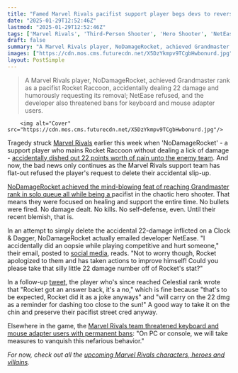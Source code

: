 ```yaml
---
title: "Famed Marvel Rivals pacifist support player begs devs to reverse the accidental 22 damage they inflicted, devs say 'No'"
date: "2025-01-29T12:52:46Z"
lastmod: "2025-01-29T12:52:46Z"
tags: ['Marvel Rivals', 'Third-Person Shooter', 'Hero Shooter', 'NetEase', 'PC', 'Console']
draft: false
summary: "A Marvel Rivals player, NoDamageRocket, achieved Grandmaster rank as a pacifist Rocket Raccoon, accidentally dealing 22 damage and humorously requesting its removal;  NetEase refused, and the developer also threatened bans for keyboard and mouse adapter users."
images: ["https://cdn.mos.cms.futurecdn.net/X5DzYkmpv9TCgbHwbonurd.jpg"]
layout: PostSimple
---
```

> A Marvel Rivals player, NoDamageRocket, achieved Grandmaster rank as a pacifist Rocket Raccoon, accidentally dealing 22 damage and humorously requesting its removal;  NetEase refused, and the developer also threatened bans for keyboard and mouse adapter users.


        <img alt="Cover" src="https://cdn.mos.cms.futurecdn.net/X5DzYkmpv9TCgbHwbonurd.jpg"/>
        
Tragedy struck [Marvel Rivals](https://www.gamesradar.com/games/third-person-shooter/marvel-rivals-guide/) earlier this week when 'NoDamageRocket' - a support player who mains Rocket Raccoon without dealing a lick of damage - [accidentally dished out 22 points worth of pain unto the enemy team](https://www.gamesradar.com/games/third-person-shooter/tragedy-in-marvel-rivals-as-the-calmest-healer-almost-hits-celestial-rank-without-dealing-damage-but-accidentally-loses-their-pacifist-cred-i-guess-im-22dmgrocketnow/). And now, the bad news only continues as the Marvel Rivals support team has flat-out refused the player's request to delete their accidental slip-up.

[NoDamageRocket achieved the mind-blowing feat of reaching Grandmaster rank in solo queue all while being a](https://www.gamesradar.com/games/third-person-shooter/marvel-rivals-player-hits-grandmaster-rank-without-dealing-a-single-point-of-damage-all-while-role-playing-rocket-raccoon-it-honestly-just-kinda-happened/)[ ](https://www.gamesradar.com/games/third-person-shooter/marvel-rivals-player-hits-grandmaster-rank-without-dealing-a-single-point-of-damage-all-while-role-playing-rocket-raccoon-it-honestly-just-kinda-happened/)pacifist in the chaotic hero shooter. That means they were focused on healing and support the entire time. No bullets were fired. No damage dealt. No kills. No self-defense, even. Until their recent blemish, that is.

In an attempt to simply delete the accidental 22-damage inflicted on a Clock & Dagger, NoDamageRocket actually emailed developer NetEase. "I accidentally did an oopsie while playing competitive and hurt someone," their email, posted to [social media](https://x.com/NoDamageRocket/status/1883971339729658191), reads. "Not to worry though, Rocket apologized to them and has taken actions to improve himself! Could you please take that silly little 22 damage number off of Rocket's stat?"

In a follow-up [tweet](https://x.com/NoDamageRocket/status/1884374570125385751), the player who's since reached Celestial rank wrote that "Rocket got an answer back, it's a no," which is fine because "that's to be expected, Rocket did it as a joke anyways" and "will carry on the 22 dmg as a reminder for dashing too close to the sun!" A good way to take it on the chin and preserve their pacifist street cred anyway.

Elsewhere in the game, the [Marvel Rivals team threatened keyboard and mouse adapter users with permanent bans](https://www.gamesradar.com/games/third-person-shooter/marvel-rivals-devs-threaten-keyboard-and-mouse-adapter-users-with-permanent-bans-on-pc-or-console-we-will-take-measures-to-vanquish-this-nefarious-behavior/): "On PC or console, we will take measures to vanquish this nefarious behavior."

*For now, check out all the *[<em>upcoming Marvel Rivals characters, heroes and villains</em>](https://www.gamesradar.com/games/third-person-shooter/marvel-rivals-upcoming-characters-new-leaked/)*.*
        